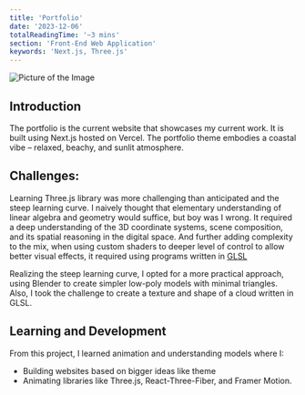 ```yaml
---
title: 'Portfolio'
date: '2023-12-06'
totalReadingTime: '~3 mins'
section: 'Front-End Web Application'
keywords: 'Next.js, Three.js'
---
```


![Picture of the Image](/images/projects/portfolio.png "Scenic View")


## Introduction
The portfolio is the current website that showcases my current work. It is built using Next.js hosted on Vercel. The portfolio theme embodies a coastal vibe – relaxed, beachy, and sunlit atmosphere. 

## Challenges:
Learning Three.js library was more challenging than anticipated and the steep learning curve. I naively thought that elementary understanding of linear algebra and geometry would suffice, but boy was I wrong. It required a deep understanding of the 3D coordinate systems, scene composition, and its spatial reasoning in the digital space. And further adding complexity to the mix, when using custom shaders to deeper level of control to allow better visual effects, it required using programs written in [GLSL](https://www.khronos.org/opengl/wiki/OpenGL_Shading_Language)

Realizing the steep learning curve, I opted for a more practical approach, using Blender to create simpler low-poly models with minimal triangles. Also, I took the challenge to create a texture and shape of a cloud written in GLSL.

## Learning and Development
From this project, I learned animation and understanding models where I:
-	Building websites based on bigger ideas like theme
-	Animating libraries like Three.js, React-Three-Fiber, and Framer Motion.


